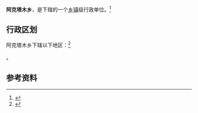 {{中国乡级行政区|65/31/24/207/000}}

'''阿克塔木乡'''，是{{PRC admin/fullname|65/31/24/207/000|3}}下辖的一个[[乡镇|乡镇]]级行政单位。<ref>{{PRC admin/ref sgc|{{PRC admin/parent|65/31/24/207/000}}}}</ref>

== 行政区划 ==

阿克塔木乡下辖以下地区：<ref>{{PRC admin/ref sgc|65/31/24/207/000}}</ref>

{{PRC admin/children|65/31/24/207/000}}。

== 参考资料 ==

{{reflist}}

{{行政区划小作品}}
{{PRC admin/navcat|65/31/24/207/000}}